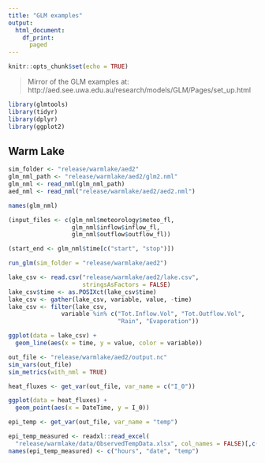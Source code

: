 ```yaml
---
title: "GLM examples"
output: 
  html_document:
    df_print:
      paged
---
```


```r
knitr::opts_chunk$set(echo = TRUE)
```

> Mirror of the GLM examples at: http://aed.see.uwa.edu.au/research/models/GLM/Pages/set_up.html

```r
library(glmtools)
library(tidyr)
library(dplyr)
library(ggplot2)
```

## Warm Lake

```r
sim_folder <- "release/warmlake/aed2"
glm_nml_path <- "release/warmlake/aed2/glm2.nml"
glm_nml <- read_nml(glm_nml_path)
aed_nml <- read_nml("release/warmlake/aed2/aed2.nml")

names(glm_nml)

(input_files <- c(glm_nml$meteorology$meteo_fl, 
                  glm_nml$inflow$inflow_fl, 
                  glm_nml$outflow$outflow_fl))

(start_end <- glm_nml$time[c("start", "stop")])
```


```r
run_glm(sim_folder = "release/warmlake/aed2")
```

```r
lake_csv <- read.csv("release/warmlake/aed2/lake.csv", 
                     stringsAsFactors = FALSE)
lake_csv$time <- as.POSIXct(lake_csv$time)
lake_csv <- gather(lake_csv, variable, value, -time)
lake_csv <- filter(lake_csv, 
               variable %in% c("Tot.Inflow.Vol", "Tot.Outflow.Vol", 
                               "Rain", "Evaporation"))

ggplot(data = lake_csv) + 
  geom_line(aes(x = time, y = value, color = variable))
```


```r
out_file <- "release/warmlake/aed2/output.nc"
sim_vars(out_file)
sim_metrics(with_nml = TRUE)

heat_fluxes <- get_var(out_file, var_name = c("I_0"))

ggplot(data = heat_fluxes) + 
  geom_point(aes(x = DateTime, y = I_0))
```

```r
epi_temp <- get_var(out_file, var_name = "temp")

epi_temp_measured <- readxl::read_excel(
  "release/warmlake/data/ObservedTempData.xlsx", col_names = FALSE)[,c(2:4)]
names(epi_temp_measured) <- c("hours", "date", "temp")



```